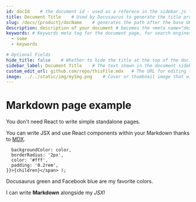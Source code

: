 ```yaml
---
id: docId    # the document id - used as a referece in the sidebar.js folder
title: Document Title    # Used by Docusaurus to generate the title properly (for SEO)
slug: /docs/{product}/docName    # generates the path after the base URL to provide a neat link for sharing
description: description of your document # becomes the <meta name="description" content="..."/> and <meta property="og:description" content="..."/> in <head>, used by search engines. If this field is not present, it will default to the first line of the contents.
keywords: # Keywords meta tag for the document page, for search engines.
  - some
  - keywords

# Optional Fields
hide_title: false    # Whether to hide the title at the top of the doc. By default it is false.
sidebar_label: Document Title    # The text shown in the document sidebar and in the next/previous button for this document. If this field is not present, the document's sidebar_label will default to its title.
custom_edit_url: github.com/repo/thisFile.mdx   # The URL for editing this document. If this field is not present, the document's edit URL will fall back to editUrl from options fields passed to docusaurus-plugin-content-docs
image: ../../static/img/myImg.png    # Cover or thumbnail image that will be used when displaying the link to your post.
---
```


# Markdown page example

You don't need React to write simple standalone pages.

You can write JSX and use React components within your Markdown thanks to [MDX](https://mdxjs.com/).

      backgroundColor: color,
      borderRadius: '2px',
      color: '#fff',
      padding: '0.2rem',
    }}>{children}</span> );

<Highlight color="#25c2a0">Docusaurus green</Highlight> and <Highlight color="#1877F2">Facebook blue</Highlight> are my favorite colors.

I can write **Markdown** alongside my _JSX_!

